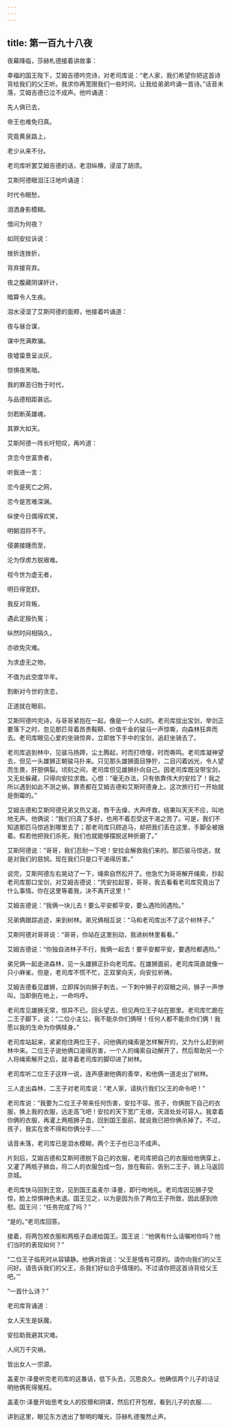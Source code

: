 ```yaml
---
---
---
```

title: 第一百九十八夜
---






夜幕降临，莎赫札德接着讲故事：





幸福的国王陛下，艾姆吉德吟完诗，对老司库说：“老人家，我们希望你把这首诗背给我们的父王听。我求你再宽限我们一些时间，让我给弟弟吟诵一首诗。”话音未落，艾姆吉德已泣不成声。他吟诵道：


先人俱已去，

帝王也难免归真。

究竟黄泉路上，

老少从来不分。



老司库听罢艾姆吉德的话，老泪纵横，浸湿了胡须。

艾斯阿德眼泪汪汪地吟诵道：


时代令眼愁，

泪洒身影模糊。

借问为何夜？

如同安拉诉说：

挫折连挫折，

背弃接背弃。

夜之腹藏阴谋奸计，

暗算令人生疾。



泪水浸湿了艾斯阿德的面颊，他接着吟诵道：


夜与昼合谋，

谋中充满欺骗。

夜墟蛰景呈淡灰，

惊惧夜黑暗。

我的罪恶归咎于时代，

与品德相距甚远。

剑若断英雄魂，

其罪大如天。



艾斯阿德一阵长吁短叹，再吟道：


贪恋今世富贵者，

听我进一言：

恋今是死亡之网，

恋今是苦难深渊。

纵使今日偶得欢笑，

明朝泪将不干。

侵袭接踵而至，

沦为俘虏方脱艰难。

视今世为虚无者，

明日得宽舒。

我反对背叛，

遇此定报仇冤；

纵然时间相隔久，

亦欲免灾难。

为求虚无之物，

不值为此空度华年。

割断对今世的贪恋，

正道就在眼前。



艾斯阿德吟完诗，与哥哥紧抱在一起，像是一个人似的。老司库拔出宝剑，举剑正要落下之时，忽见那匹背着昂贵鞍鞯、价值千金的骏马一声惊嘶，向森林狂奔而去。老司库眼见心爱的坐骑惊奔，立即放下手中的宝剑，追赶坐骑去了。

老司库追到林中，见骏马扬蹄，尘土腾起，时而打喷嚏，时而嘶鸣。老司库凝神望去，但见一头雄狮正朝骏马扑来。只见那头雄狮面目狰狞，二目闪着凶光，令人望而生畏，肝胆俱裂。顷刻之间，老司库但见雄狮扑向自己。因老司库既没带宝剑，又无处躲藏，只得向安拉求救。心想：“毫无办法，只有依靠伟大的安拉了！我之所以遇到如此不测之祸，罪责都在艾姆吉德和艾斯阿德身上。这次旅行打一开始就是倒霉的。”

艾姆吉德和艾斯阿德兄弟又热又渴，唇干舌燥，大声呼救，结果叫天天不应，叫地地无声。他俩说：“我们归真了多好，也用不着忍受这干渴之苦了。可是，我们不知道那匹马惊逃到哪里去了；那老司库只顾追马，却把我们丢在这里，手脚全被捆着。假若他把我们杀死，我们也就能够摆脱这种折磨了。”

艾斯阿德说：“哥哥，我们忍耐一下吧！安拉会解救我们来的。那匹骏马惊逃，就是对我们的慈悯。现在我们只是口干渴得厉害。”

说完，艾斯阿德左右晃动了一下，绳索自然松开了。他急忙为哥哥解开绳索，抄起老司库那口宝剑，对艾姆吉德说：“凭安拉起誓，哥哥，我去看看老司库究竟出了什么事情。你在这里等着我，决不离开这里！”

艾姆吉德说：“我俩一块儿去！要么平安都平安，要么遇险同遇险。”

兄弟俩跟踪追迹，来到树林。弟兄俩相互说：“马和老司库出不了这个树林子。”

艾斯阿德对哥哥说：“哥哥，你站在这里别动，我进树林里看看。”

艾姆吉德说：“你独自进林子不行，我俩一起去！要平安都平安，要遇险都遇险。”

弟兄俩一起走进森林，见一头雄狮正扑向老司库。在雄狮面前，老司库简直就像一只小麻雀。但是，老司库不慌不忙，正双掌向天，向安拉祈祷。

艾姆吉德看见雄狮，立即挥剑向狮子刺去，一下刺中狮子的双眼之间，狮子一声惨叫，当即倒在地上，一命呜呼。

老司库见雄狮无常，惊异不已。回头望去，但见两位王子站在那里。老司库忙跪在二王子脚下，说：“二位小主公，我不能杀你们俩呀！任何人都不能杀你们俩！我愿以我的生命为你俩赎身。”

老司库站起来，紧紧抱住两位王子，问他俩的绳索是怎样解开的，又为什么赶到树林中来。二位王子说他俩口渴得厉害，一个人的绳索自动解开了，然后帮助另一个人将绳索解开之后，就寻着老司库的脚印进了树林。

老司库听二位王子这样一说，连声感谢他俩的善举，和他俩一道走出了树林。

三人走出森林，二王子对老司库说：“老人家，请执行我们父王的命令吧！”

老司库说：“我要为二位王子带来任何伤害，安拉不容。孩子，你俩脱下自己的衣服，换上我的衣服，远走高飞吧！安拉的天下宽广无垠，天涯处处可容人。我拿着你俩的衣服，再灌上两瓶狮子血，回到国王面前，就说我已把你俩杀掉了。不过，孩子，我实在舍不得和你俩分手……”

话音未落，老司库已是泪水模糊，两个王子也已泣不成声。

片刻后，艾姆吉德和艾斯阿德脱下自己的衣服，老司库把自己的衣服给他俩穿上，又灌了两瓶子狮血，将二人的衣服包成一包，放在鞍前，告别二王子，骑上马返回京城。

老司库快马回到王宫，见到国王盖麦尔·泽曼，即行吻地礼。老司库因见狮子受惊，脸上惊惧神色未退。国王见之，以为是因为杀了两位王子所致，因此感到欣慰。国王问：“任务完成了吗？”

“是的。”老司库回答。

接着，将两包袱衣服和两瓶子血递给国王。国王说：“他俩有什么话嘱咐你吗？他们当时的表现如何？”

“二位王子临死时从容镇静。他俩对我说：‘父王是情有可原的。请你向我们的父王问好。请告诉我们的父王，杀我们好似合乎情理的。不过请你把这首诗背给父王吧。’”

“一首什么诗？”

老司库背诵道：


女人天生是妖魔，

安拉助我避其灾难。

人间万千灾祸，

皆出女人一宗源。



盖麦尔·泽曼听完老司库的这番话，低下头去，沉思良久。他确信两个儿子的话证明他俩死得冤枉。

盖麦尔·泽曼开始思考女人的狡猾和阴谋，然后打开包袱，看到儿子的衣服……





讲到这里，眼见东方透出了黎明的曙光，莎赫札德戛然止声。